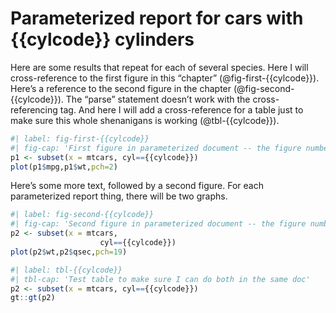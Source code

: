 

# Parameterized report for cars with {{cylcode}} cylinders

Here are some results that repeat for each of several species. Here I will cross-reference to the first figure in this "chapter" (@fig-first-{{cylcode}}). Here's a reference to the second figure in the chapter  (@fig-second-{{cylcode}}). The "parse" statement doesn't work with the cross-referencing tag. And here I will add a cross-reference for a table just to make sure this whole shenanigans is working (@tbl-{{cylcode}}).

```r
#| label: fig-first-{{cylcode}}
#| fig-cap: 'First figure in parameterized document -- the figure number is 1 the first time it shows up, and 2 the second time it shows up.'
p1 <- subset(x = mtcars, cyl=={{cylcode}})
plot(p1$mpg,p1$wt,pch=2)
```

Here's some more text, followed by a second figure. For each parameterized report thing, there will be two graphs. 

```r
#| label: fig-second-{{cylcode}}
#| fig-cap: 'Second figure in parameterized document -- the figure number is 2 the first time it shows up, and 4 the second time it shows up.'
p2 <- subset(x = mtcars,
                    cyl=={{cylcode}})
plot(p2$wt,p2$qsec,pch=19)
```


```r
#| label: tbl-{{cylcode}}
#| tbl-cap: 'Test table to make sure I can do both in the same doc'
p2 <- subset(x = mtcars, cyl=={{cylcode}})
gt::gt(p2)
```


